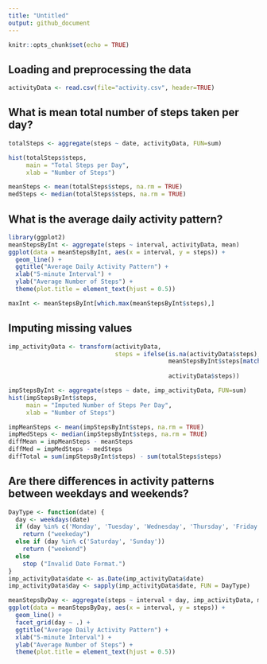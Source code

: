 ---
title: "Untitled"
output: github_document
---

```{r setup, include=FALSE}
knitr::opts_chunk$set(echo = TRUE)
```

## Loading and preprocessing the data
```{r}
activityData <- read.csv(file="activity.csv", header=TRUE)
```
## What is mean total number of steps taken per day?
```{r}
totalSteps <- aggregate(steps ~ date, activityData, FUN=sum)

hist(totalSteps$steps,
     main = "Total Steps per Day",
     xlab = "Number of Steps")

meanSteps <- mean(totalSteps$steps, na.rm = TRUE)
medSteps <- median(totalSteps$steps, na.rm = TRUE)
```
## What is the average daily activity pattern?
```{r}
library(ggplot2)
meanStepsByInt <- aggregate(steps ~ interval, activityData, mean)
ggplot(data = meanStepsByInt, aes(x = interval, y = steps)) +
  geom_line() +
  ggtitle("Average Daily Activity Pattern") +
  xlab("5-minute Interval") +
  ylab("Average Number of Steps") +
  theme(plot.title = element_text(hjust = 0.5))

maxInt <- meanStepsByInt[which.max(meanStepsByInt$steps),]
```

## Imputing missing values
```{r}
imp_activityData <- transform(activityData,
                              steps = ifelse(is.na(activityData$steps),
                                             meanStepsByInt$steps[match(activityData$interval, 
                                                                        meanStepsByInt$interval)],
                                             activityData$steps))

impStepsByInt <- aggregate(steps ~ date, imp_activityData, FUN=sum)
hist(impStepsByInt$steps,
     main = "Imputed Number of Steps Per Day",
     xlab = "Number of Steps")

impMeanSteps <- mean(impStepsByInt$steps, na.rm = TRUE)
impMedSteps <- median(impStepsByInt$steps, na.rm = TRUE)
diffMean = impMeanSteps - meanSteps
diffMed = impMedSteps - medSteps
diffTotal = sum(impStepsByInt$steps) - sum(totalSteps$steps)
```

## Are there differences in activity patterns between weekdays and weekends?
```{r}
DayType <- function(date) {
  day <- weekdays(date)
  if (day %in% c('Monday', 'Tuesday', 'Wednesday', 'Thursday', 'Friday'))
    return ("weekeday")
  else if (day %in% c('Saturday', 'Sunday'))
    return ("weekend")
  else
    stop ("Invalid Date Format.")
}
imp_activityData$date <- as.Date(imp_activityData$date)
imp_activityData$day <- sapply(imp_activityData$date, FUN = DayType)

meanStepsByDay <- aggregate(steps ~ interval + day, imp_activityData, mean)
ggplot(data = meanStepsByDay, aes(x = interval, y = steps)) + 
  geom_line() +
  facet_grid(day ~ .) +
  ggtitle("Average Daily Activity Pattern") +
  xlab("5-minute Interval") +
  ylab("Average Number of Steps") +
  theme(plot.title = element_text(hjust = 0.5))
  ```